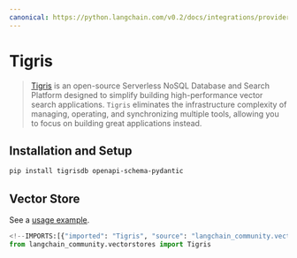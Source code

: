 ```yaml
---
canonical: https://python.langchain.com/v0.2/docs/integrations/providers/tigris/
---
```


# Tigris

> [Tigris](https://tigrisdata.com) is an open-source Serverless NoSQL Database and Search Platform designed to simplify building high-performance vector search applications.
`Tigris` eliminates the infrastructure complexity of managing, operating, and synchronizing multiple tools, allowing you to focus on building great applications instead.

## Installation and Setup

```bash
pip install tigrisdb openapi-schema-pydantic
```

## Vector Store

See a [usage example](/docs/integrations/vectorstores/tigris).

```python
<!--IMPORTS:[{"imported": "Tigris", "source": "langchain_community.vectorstores", "docs": "https://api.python.langchain.com/en/latest/vectorstores/langchain_community.vectorstores.tigris.Tigris.html", "title": "Tigris"}]-->
from langchain_community.vectorstores import Tigris
```